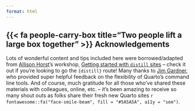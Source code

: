```yaml
---
format: html
---
```


## {{< fa people-carry-box title="Two people lift a large box together" >}} Acknowledgements

Lots of wonderful content and tips included here were borrowed/adapted from [Allison Horst](https://allisonhorst.github.io/)'s workshop, [Getting started with `distill` sites](https://docs.google.com/document/d/1c0SZiVvp32UTJ9sK_yVjI8ou6pVdFRXsY2236tiTA1c/edit) -- check it out if you're looking to go the `{distill}` route! Many thanks to [Jim Gardner](https://github.com/jimgar/jimgar), who provided super helpful feedback on the flexibility of Quarto's command line tools. And of course, much gratitude for all those who've shared these materials with colleagues, online, etc. -- it's been amazing to receive so many shout outs as folks share their fresh new Quarto sites `r fontawesome::fa("face-smile-beam", fill = "#5A5A5A", a11y = "sem")`.